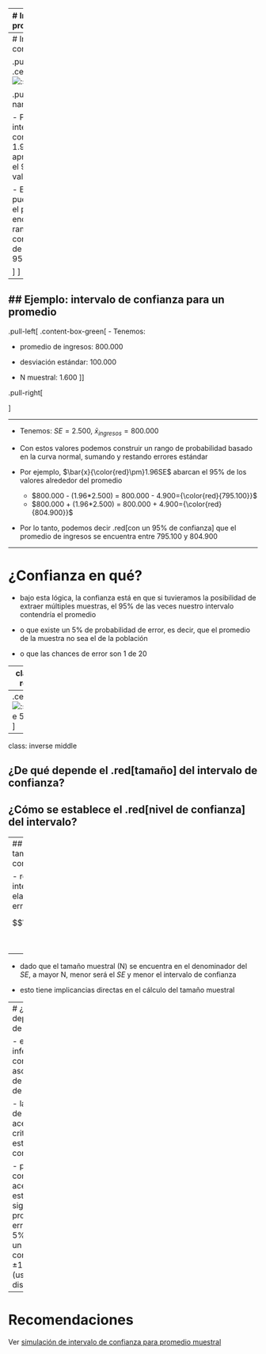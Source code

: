 


---
# Intervalos y probabilidad

.pull-left-narrow[
.medium[

- Nuestro promedio muestral $\bar{x}$ posee una distribución normal con una desviación estandar = SE (error estándar)

- Esto nos permite estimar probabilidades basados en los valores de la curva normal

]
]
.pull-right-wide[
.center[![:scale 95%](https://multivariada.netlify.app/slides/images/normal.png)]]

---
# Intervalos de confianza

.pull-left-wide[
.center[![:scale 85%](https://multivariada.netlify.app/slides/images/normal.png)]]


.pull-right-narrow[
.medium[

- Por ejemplo, un intervalo de confianza de $\bar{x}\pm1.96SE$ abarca aproximadamente el 95% de los valores probables

- En este caso, puedo decir que el promedio se encuentra en un rango de valores con un .red[nivel de confianza] de 95%


]
]

---
## Ejemplo: intervalo de confianza para un promedio
----
.pull-left[
.content-box-green[
- Tenemos:

  - promedio de ingresos: 800.000
  
  - desviación estándar: 100.000
  
  - N muestral: 1.600
]]

.pull-right[

\begin{align*}
SE&=\frac{s}{\sqrt{N}} \\\\
&=\frac{100.000}{\sqrt{1.600}} \\\\
&=\frac{100.000}{40}=2.500
\end{align*}
]

---

- Tenemos: $SE=2.500$,  $\bar{x}_{ingresos}=800.000$

- Con estos valores podemos construir un rango de probabilidad basado en la curva normal, sumando y restando errores estándar

- Por ejemplo, $\bar{x}{\color{red}\pm}1.96SE$ abarcan el 95% de los valores alrededor del promedio
  - $800.000 - (1.96*2.500) = 800.000 - 4.900={\color{red}{795.100}}$ 
  - $800.000 + (1.96*2.500) = 800.000 + 4.900={\color{red}{804.900}}$
  
- Por lo tanto, podemos decir .red[con un 95% de confianza]  que el promedio de ingresos se encuentra entre 795.100 y 804.900
 
---

# ¿Confianza en qué?

- bajo esta lógica, la confianza está en que si tuvieramos la posibilidad de extraer múltiples muestras, el 95% de las veces nuestro intervalo contendría el promedio

- o que existe un 5% de probabilidad de error, es decir, que el promedio de la muestra no sea el de la población

- o que las chances de error son 1 de 20 

---
class: roja

# Un .yellow[intervalo de confianza] (IC o CI) es la mejor estimación del rango de un estadístico en la población (parámetro poblacional) con una muestra aleatoria

---
.center[
![:scale 50%](img/intervalos.png)
]
---
class: inverse middle


## ¿De qué depende el .red[tamaño] del intervalo de confianza?

## ¿Cómo se establece el .red[nivel de confianza] del intervalo?

---
## ¿De qué depende el tamaño del intervalo de confianza?

- recordemos que el intervalo de confianza se elabora sumando y restando errores estándar al promedio

$$\sigma_{\bar{X}}=SE(error estándar)=\frac{s}{\sqrt{N}}$$
--

- dado que el tamaño muestral (N) se encuentra en el denominador del $SE$, a mayor N, menor será el $SE$ y menor el intervalo de confianza

- esto tiene implicancias directas en el cálculo del tamaño muestral

---
# ¿De qué depende el nivel de confianza?

- en estadística inferencial, la confianza se asocia a un nivel de probabilidad de error

- la probabilidad de error a aceptar no es un criterio estadístico, es convencional

- por convención, se acepta como estadísticamente significativa una probabilidad de error menor al 5%, asociada a un intervalo de confianza de $\pm1.96SE$ (usando la distribución $Z$)


---
# Recomendaciones

Ver [simulación de intervalo de confianza para promedio muestral](https://shiny.rit.albany.edu/stat/confidence/)

